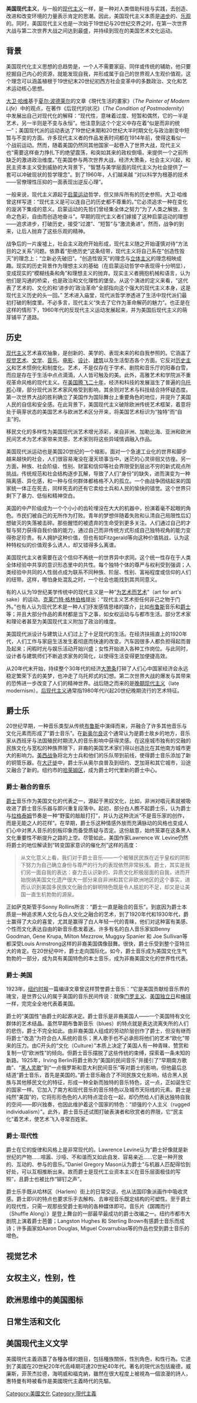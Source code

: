 {{multiple issues|
{{expand|time=2014-10-06T04:29:19+00:00}}
{{expert|time=2014-10-06T04:29:19+00:00}}
{{unreferenced|time=2014-10-06T04:29:19+00:00}}
}}
'''美国现代主义'''，与一般的[[现代主义|现代主义]]一样，是一种对人类借助科技与实践，去创造、改进和改变环境的力量表示肯定的思潮。因此，美国现代主义本质是[[社会进步|进步]]的、[[乐观主义|乐观]]的。同时，美国现代主义也是一次始于19世纪与20世纪交界之时，在第一次世界大战与第二次世界大战之间达到最盛，并持续到现在的美国艺术文化运动。

==背景==
美国现代化主义思想的总趋势是，一个人不需要家庭、同伴或传统的辅助，他只要挖掘自己内心的资源，就能发现自我，并形成属于自己的世界观人生观价值观，这个理念可以涵盖植根于19世纪末20世纪初西方社会变革中的多数政治、文化和艺术运动核心思想。

[[大卫·哈维|大卫·哈维]]基于[[夏尔·波德莱尔|夏尔·波德莱尔]]的文章《現代生活的畫家》（''The Painter of Modern Life''）中的观点，在著作《后现代的状况》（''The Condition of Postmodernity''）中发展出自己对现代化的解释：“现代性，意味着过度、短暂和偶然，它的一半是艺术，另一半则是不变与永恒”。他注意到这个个定义中存在着“似是而非的统一”；美国现代派的运动表达了19世纪末期和20世纪大半时期文化与政治剧变中短暂与不变的方面。许多现代主义者的作品发表时间都在1914年前，使得这看似一个战前运动。然而，随着美国仍然同其他国家一起卷入了世界大战，现代主义也“需要这样奋力挣扎下的绝望震荡，和突如其来的政权倒塌，来提供一个之前所缺乏的激进政治维度。”在美国参与两次世界大战，经济大萧条，社会主义兴起，和民主资本主义受到威胁的大背景下，“智慧与美学层面的现代主义为社会提供了一套可以冲破现状的哲学理念”。到了1960年，人们越来越 “对以科学为根基的技术——官僚理性压抑的一面表现出逆反心理”。

一般来说，现代主义源起于[[启蒙运动|启蒙运动]]哲学，但又排斥所有的历史参照。大卫·哈维曾这样写道：“现代主义是可以连自己的历史都不尊重的。”它必须追求一种在变化的漩涡下集成的意义。启蒙运动的先哲们曾经集全体之努力“为了人类之解放，生命之色彩，自由而创造地奋斗”。早期的现代主义者们嫁接了这种启蒙运动的理想——追求进步，打破历史，接受“过渡”、“短暂”与“激流勇进”。然而，战争的到来，让后人抛弃了这些乐观的精神。

战争后的一片废墟上，社会主义政府开始形成，现代主义随之开始谨慎对待“方法目的之关系”问题。依靠着“拒绝历史”这条纽带，现代主义将自己系在“创造性毁灭”的理念上：“立新必先破旧”。“创造性毁灭”的理念与[[立体主义|立体主义]]的理念相映成趣。现实的历史背景作为理想主义的基础（在启蒙运动哲学中表现得十分明显），变成现实的“模糊线条和角”和理想主义的抛弃。现实主义者拥抱机械和语言，认为他们是沟通的桥梁，也是政治和文化理性的堡垒。从这个演进的定义来看，“这代表了艺术的、文化的和‘进步的’政治革命”全部指向这个强大的现代主义本身，这是现代主义历史的头一回。”
艺术进入庙堂，现代派哲学渗透进了生活中现代派们最初打破的制度里。不必多言，现代主义“失去了它作为革命解药的魅力”。也正是在这样的情形下，1960年代的反现代主义运动发展起来，并为美国后现代主义的萌芽铺平了道路。

==历史==
[[现代主义|现代主义]]艺术喜欢抽象，是创新的、美学的、表现未来的和自我参照的。它涵盖了[[视觉艺术|视觉艺术]]、[[文学|文学]]、[[音乐|音乐]]、[[电影|电影]]、[[设计|设计]]、[[建筑|建筑]]以及生活型态各个方面。它反对[[历史主义|历史主义]]和艺术惯例化和制度化。艺术，不是仅存在于学术、剧院和音乐厅的阳春白雪，而应是存在于生活中点点滴滴，人人皆可触及的美。此外，高雅艺术和学院派不重视革命风格的现代主义。在[[咆哮的二十年代|美国腾飞二十年]]，经济和科技的发展滋生了普遍的[[乌托邦|乌托邦]]心理，部分现代派艺术家风格受到影响，其余则对艺术与科技结合持怀疑态度。第一次世界大战的胜利确立了美国作为国际舞台上重要角色的地位，并提升了美国人民的自信和安全感。在此背景下，美国现代主义破除欧洲传统艺术框架，着意将处于萌芽状态的美国艺术与欧洲艺术区分开来，将美国艺术标识为“独特”而“自主”的。

移民文化的多样性为美国现代派艺术增光添彩，来自非洲、加勒比海、亚洲和欧洲民间艺术为艺术家带来灵感，艺术家则将这些异域情调融入作品。

美国现代派运动也是美国20世纪的一个缩影。面对一个急速工业化的世界和脚步越来越快的社会，人们很容易淹没在漫天琐事当中，迷茫的心灵徘徊又彷徨。另一方面，种族、社会阶级、性别、财富和信仰等社会界限受到层出不穷的新式观点所挑战。传统规范和社会结构逐步瓦解，导致了人们“身份”的缺失，进而演变为一种隔离感、异化感，和一种与任何群体都格格不入的孤立。一个由战争团结起来的国家统一体正在死去，同样死去的还有它卖给士兵和人民的愉快的错觉。这个世界只剩下了暴力、低俗和精神空白。

美国的中产阶级成为一个个小小的齿轮埋没在大大的机器中，扮演着毫不起眼的角色。市民们被自己的无所作为打败。青年的梦想伴随着失败和认清自己局限性后幻想破灭的失落被击碎。那些醒悟的被遗弃的生命受到更多关注。人们通过自己的才智与努力获得自我价值的能力，通过自己而非传统方式形成自己独特视角的能力变得弥足珍贵。有人拥护这种价值，但也有如Fitzgerald等向这种价值挑战，认为这种特权似的价值观多么诱人，却又错得多么离谱。

美国现代主义者需要在这个信仰不再统一的世界异中求同。这个统一性存在于人类全体经验中共享的意识形态里中的共性。每个独特个体的尊严与权利受到强调；人类经验中共同的人性弱点成为联系不同种族、阶层、性别、富裕程度或信仰的人们的纽带。这样，哪怕身处混乱之时，一个社会也能找到其共同意义。

有的人认为19世纪美学传统中的现代主义是一种“[[为艺术而艺术|为艺术而艺术]]”（art for art's sake）的运动。[[克莱门特·格林伯格|克莱门特·格林伯格]]提出：“现代主义艺术拒任何非己之物于门外。”也有人认为现代艺术是一种人们抒发感情思绪的媒介，比如[[布鲁斯|布鲁斯]]音乐和[[爵士|爵士]]等；并且大部分作品的素材都是当下之事，如女权运动与与都市生活。部分艺术家和理论者甚至为美国现代主义附加了政治的维度。

美国现代派设计与建筑让人们过上了十足现代的生活。在经济扶摇直上的1920年代，人们工作与家庭生活发生着彻底而快速的改变。汽车因很多人都负担得起而普及起来；闲暇时光与娱乐活动开始兴盛；女性开始进入各种工作岗位。与此同时，设计者与建筑师们不断追求家务的简化，以使得生活变得更加便捷高效。

从20年代末开始，持续整个30年代的经济[[大萧条|大萧条]]打碎了人们心中国家经济会永远稳定繁荣下去的美梦，也冲走了乌托邦式的幻想。第二次世界大战的爆发与其带来的恐怖进一步改变了人们的精神世界。战后随之而来的是[[晚期现代主义|晚期现代主义]]（late modernism）。[[后现代主义|后现代主义]]通常指1980年代兴起20世纪晚期流行的艺术特征。

==爵士乐==
20世纪早期，一种音乐类型从传统[[布鲁斯|布鲁斯]]中演绎而来，并融合了许多其他音乐与文化元素而形成了“爵士音乐”。在[[新奥尔良|新奥尔良]]这个通常认为是爵士故乡的地方，音乐家从西班牙与法国殖民时期流入的音乐影响中获得灵感。在这座城市独有的交融的民族文化与宽松的种族界限下，非裔的美国艺术家们得以创造比在其他南方城市更大的影响力。[[美西战争|美西战争]]将北方士兵和他们的乐队带到前线，使得爵士音乐添加了新的铜管乐器。在[[大迁徙|大迁徙]]中，爵士乐从奥尔良普及到纽约、芝加哥和其它城市，沿途又融合了新的。纽约市的[[哈莱姆区|哈莱姆区]]，成为爵士时代里新的爵士中心。

===爵士·融合的音乐===
[[爵士|爵士]]音乐作为美国文化的代表之一，源起于黑奴文化，比如，非洲对唱元素就被吸收进了爵士音乐乐器与即兴重复段落中。起初，部分白人瞧不起爵士乐，认为爵士与[[拉格泰姆|拉格泰姆]]节奏是一种“野蛮的敲敲打打”，并认为这种流派“不是音乐家的创作，而是无能之人的花样”。在早期，爵士乐这种情感外放而充满脉动的风格也变成人们心中对黑人音乐的刻板印象而备受质疑与否定。这份敌意，始终笼罩在这条黑人文化重要性不断提升之路的上空。尽管如此，美国作家Lawrence W. Levine仍然将爵士的地位解读到“转变国家意识的催化剂”这样的高度：
<blockquote>
从文化意义上看，我们对于爵士音乐——一个被殖民民族在近乎皇权的阴影下努力为自己确立身份与尊严的行为的表现依然非常肤浅。爵士，其实是我们另一面自我的表达：奋力去认识新的、异质文化积极层面的自我，进而开始悦纳美国文化遗产很大一部分来自非洲和其它非欧洲地区的这个事实，进而认识到美国多民族文化融合的鲜明特色既是令人尴尬的不足，却又是让美国一直生机勃勃的源泉。
</blockquote>

正如萨克斯管手Sonny Rollins所言：“爵士一直是融合的音乐”。到底因为爵士本质是一种追求黑人文化与白人文化之融合的艺术，到了1920年代和1930年代，爵士赢得了大众的喜爱，尤其是赢得了白人年轻一代的青睐，他们对这种富有美感、个性而文化表达自由的新音乐愈发着迷。许多有名的白人音乐家如Benny Goodman, Gene Krupa, Milton Mezzrow, Muggsy Spanier 和 Joe Sullivan等都深受Louis Armstrong这样的非裔美国偶像鼓舞。很快，爵士乐受到整个亚特兰大的肯定。在20世纪中叶，爵士走向国际化。如今，爵士音乐成为美国文化生气勃勃的一部分，成为具有美国特色的本土音乐，成为非裔美国文化的世界性代表。

===爵士·美国===
1923年，[[纽约时报|纽约时报]]一篇编译文章曾这样赞誉爵士音乐：“它是美国贡献给音乐界的瑰宝，是世界公认的属于美国的音乐民间传说：就像[[门罗主义|门罗主义]]、[[美国独立日|美国独立日]]和[[棒球|棒球]]一样，完完全全地代表着美国。

爵士的“美国性”由爵士的起源决定。爵士音乐是非裔美国人——一个美国特有文化群体的艺术结晶。虽然早期布鲁斯音乐（blues）的特点就是表达流离失所的人们的悲伤，爵士不完全如此。由非裔美国人组成的劳动阶层创作了爵士，但没有继而将爵士“改造”为符合白人系统的音乐；黑人歌手也不必承担将他们的艺术“欧化”带来的压力。由C开头的“文化（Culture）”本质上决定了美国人有一种青睐、赞赏和复制一切“欧洲性”的倾向。但爵士音乐摆脱了这些传统的束缚，探索着一条未知的新路。1925年，Irving Berlin将爵士称为“美国的民间音乐”并援引了“早期南方歌曲”、“[[黑人灵歌|黑人灵歌]]”到“一点俄罗斯和意大利民间音乐”等对爵士的影响，但他最后总结道“爵士音乐，首先是美国的。”爵士音乐融合了不同民族文化影响，结合黑人民族与其他移民文化的特征，形成一种全新而独特的音乐特色，这一点，正如诞生它的国家一样。它加入了南方和现代音乐的音乐特色以及城市天际线的元素。爵士是纯然“美国”的，它将形形色色的人的特点混合在一起，却仍然给人们表达独特自我的空间——即兴独奏，也因此维护着这个国家的特色：“顽强的个人主义（rugged individualism）”。此外，爵士音乐还试图打破表演者和欣赏者的界限，它“民主化”着艺术，使艺术飞入寻常百姓家。

===爵士·现代性===

爵士在它的旋律和风格上是非常现代的。Lawrence Levine认为“爵士好像就是新世纪的产物……喧嚣、沙哑、不和谐而又如此自发、容易亲近……它是一种开放的、互动的、参与的音乐。”Daniel Gregory Mason认为爵士“与机器人匹配得恰到好处，可以互相推断出来。故而爵士是现代工业资本主义在音乐层面极佳的写照”，且爵士也被比作“铆钉之声”。


爵士乐手既从哈林区（Harlem）街上的日常交谈，也从法国印象派画作中吸收灵感。爵士即兴的特点也要求乐手去解构、去审视音乐既定结构的可塑性。至于爵士的现代性，只需一观那些受爵士影响的各种媒体即可。音乐片《踯躅而行（Shuffle Along）》是登上舞台的一部最早最成功的爵士改编之一。纽约市都市大剧院上演着爵士芭蕾；Langston Hughes 和 Sterling Brown有感爵士音乐而成诗；许多画家如Aaron Douglas, Miguel Covarrubias等的作品也受到爵士音乐的增色。

==视觉艺术==
==女权主义，性别，性==
==欧洲思维中的美国图标==
==日常生活和文化==
==美国现代主义文学==
美國現代主義涵蓋了各種各樣的題目，包括種族關係，性別角色，和性行為。它達到了美國在20世紀20年代高峰期可達20世紀40年代。著名的現代派包括龐德，威廉斯，菲茨杰拉德，海明威和福克納，雖然在很大程度上被視為一個浪漫的詩人，惠特曼有時被看作是美國現代主義時代的先驅。

[[Category:美國文化|Category:美國文化]]
[[Category:現代主義|Category:現代主義]]